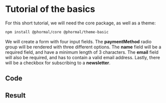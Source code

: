 # Tutorial of the basics

For this short tutorial, we will need the core package, as well as a theme:

```bash copy
npm install @phormal/core @phormal/theme-basic
```

We will create a form with four input fields. The **paymentMethod** radio group will be rendered with three different options. The **name** field will be a required field, and have a minimum length of 3 characters. The **email** field will also be required, and has to contain a valid email address. Lastly, there will be a checkbox for subscribing to a **newsletter**.

## Code


<Vue3 />

## Result


<BasicDemo />
